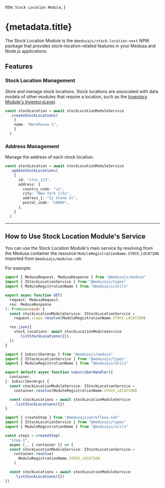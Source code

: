 
  title: `Stock Location Module`,
}

# {metadata.title}

The Stock Location Module is the `@medusajs/stock-location-next` NPM package that provides stock-location-related features in your Medusa and Node.js applications.

## Features

### Stock Location Management

Store and manage stock locations. Stock locations are associated with data models of other modules that require a location, such as the [Inventory Module's InventoryLevel](../inventory/concepts/page.mdx#inventory-level).

```ts
const stockLocation = await stockLocationModuleService
  .createStockLocations(
    {
    name: "Warehouse 1",
    }
  )
```

### Address Management

Manage the address of each stock location.

```ts
const stockLocation = await stockLocationModuleService
  .updateStockLocations(
    {
      id: "sloc_123",
      address: {
        country_code: "us",
        city: "New York City",
        address_1: "52 Stone St",
        postal_code: "10004",
      },
    }
  )
```

---

## How to Use Stock Location Module's Service

You can use the Stock Location Module's main service by resolving from the Medusa container the resource `ModuleRegistrationName.STOCK_LOCATION` imported from `@medusajs/modules-sdk`.

For example:

<CodeTabs groupId="resource-type">
  <CodeTab label="API Route" value="api-route">

  ```ts title="src/api/store/custom/route.ts"
  import { MedusaRequest, MedusaResponse } from "@medusajs/medusa"
  import { IStockLocationService } from "@medusajs/types"
  import { ModuleRegistrationName } from "@medusajs/utils"

  export async function GET(
    request: MedusaRequest,
    res: MedusaResponse
  ): Promise<void> {
    const stockLocationModuleService: IStockLocationService =
      request.scope.resolve(ModuleRegistrationName.STOCK_LOCATION)

    res.json({
      stock_locations: await stockLocationModuleService
        .listStockLocations({}),
    })
  }
  ```

  </CodeTab>
  <CodeTab label="Subscriber" value="subscribers">

  ```ts title="src/subscribers/custom-handler.ts"
  import { SubscriberArgs } from "@medusajs/medusa"
  import { IStockLocationService } from "@medusajs/types"
  import { ModuleRegistrationName } from "@medusajs/utils"

  export default async function subscriberHandler({
    container,
  }: SubscriberArgs) {
    const stockLocationModuleService: IStockLocationService =
      container.resolve(ModuleRegistrationName.STOCK_LOCATION)

    const stockLocations = await stockLocationModuleService
      .listStockLocations({})
  }
  ```

  </CodeTab>
  <CodeTab label="Workflow Step" value="workflow-step">

  ```ts title="src/workflows/hello-world/step1.ts"
  import { createStep } from "@medusajs/workflows-sdk"
  import { IStockLocationService } from "@medusajs/types"
  import { ModuleRegistrationName } from "@medusajs/utils"

  const step1 = createStep(
    "step-1", 
    async (_, { container }) => {
    const stockLocationModuleService: IStockLocationService =
      container.resolve(
        ModuleRegistrationName.STOCK_LOCATION
      )

    const stockLocations = await stockLocationModuleService
      .listStockLocations({})
  })
  ```

  </CodeTab>
</CodeTabs>

